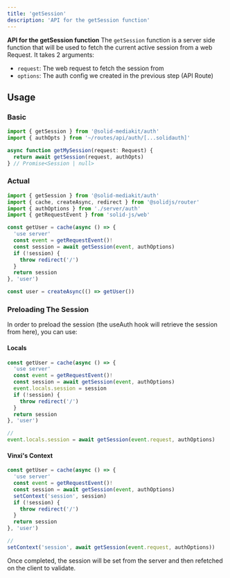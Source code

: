 ```yaml
---
title: 'getSession'
description: 'API for the getSession function'
---
```


**API for the getSession function**
The `getSession` function is a server side function that will be used to fetch the current active session from a web Request. It takes 2 arguments:

- `request`: The web request to fetch the session from
- `options`: The auth config we created in the previous step (API Route)

## Usage

### Basic

```ts
import { getSession } from '@solid-mediakit/auth'
import { authOpts } from '~/routes/api/auth/[...solidauth]'

async function getMySession(request: Request) {
  return await getSession(request, authOpts)
} // Promise<Session | null>
```

### Actual

```ts
import { getSession } from '@solid-mediakit/auth'
import { cache, createAsync, redirect } from '@solidjs/router'
import { authOptions } from './server/auth'
import { getRequestEvent } from 'solid-js/web'

const getUser = cache(async () => {
  'use server'
  const event = getRequestEvent()!
  const session = await getSession(event, authOptions)
  if (!session) {
    throw redirect('/')
  }
  return session
}, 'user')

const user = createAsync(() => getUser())
```

### Preloading The Session

In order to preload the session (the useAuth hook will retrieve the session from here), you can use:

#### Locals

```ts
const getUser = cache(async () => {
  'use server'
  const event = getRequestEvent()!
  const session = await getSession(event, authOptions)
  event.locals.session = session
  if (!session) {
    throw redirect('/')
  }
  return session
}, 'user')

//
event.locals.session = await getSession(event.request, authOptions)
```

#### Vinxi's Context

```ts
const getUser = cache(async () => {
  'use server'
  const event = getRequestEvent()!
  const session = await getSession(event, authOptions)
  setContext('session', session)
  if (!session) {
    throw redirect('/')
  }
  return session
}, 'user')

//
setContext('session', await getSession(event.request, authOptions))
```

Once completed, the session will be set from the server and then refetched on the client to validate.
